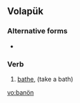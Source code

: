 ==Volapük==

===Alternative forms===
* {{l|vo|banoyn}}

===Verb===
{{infl|vo|verb}}

# [[bathe]], (take a bath)

[[vo:banön]]
